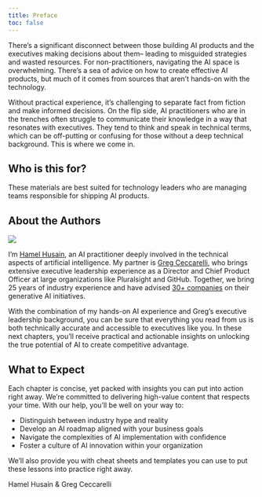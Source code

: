 ```yaml
---
title: Preface
toc: false
---
```


There's a significant disconnect between those building AI products and the executives making decisions about them– leading to misguided strategies and wasted resources. For non-practitioners, navigating the AI space is overwhelming. There's a sea of advice on how to create effective AI products, but much of it comes from sources that aren't hands-on with the technology. 

Without practical experience, it's challenging to separate fact from fiction and make informed decisions. On the flip side, AI practitioners who are in the trenches often struggle to communicate their knowledge in a way that resonates with executives. They tend to think and speak in technical terms, which can be off-putting or confusing for those without a deep technical background. This is where we come in.

## Who is this for?

These materials are best suited for technology leaders who are managing teams responsible for shipping AI products.

## About the Authors

![](about_us.png)

I'm [Hamel Husain](https://hamel.dev), an AI practitioner deeply involved in the technical aspects of artificial intelligence. My partner is [Greg Ceccarelli](https://www.linkedin.com/in/gregceccarelli/), who brings extensive executive leadership experience as a Director and Chief Product Officer at large organizations like Pluralsight and GitHub. Together, we bring 25 years of industry experience and have advised [30+ companies](https://parlance-labs.com/) on their generative AI initiatives. 

With the combination of my hands-on AI experience and Greg's executive leadership background, you can be sure that everything you read from us is both technically accurate and accessible to executives like you. In these next chapters, you'll receive practical and actionable insights on unlocking the true potential of AI to create competitive advantage.

## What to Expect

Each chapter is concise, yet packed with insights you can put into action right away. We're committed to delivering high-value content that respects your time. With our help, you'll be well on your way to:

  * Distinguish between industry hype and reality
  * Develop an AI roadmap aligned with your business goals
  * Navigate the complexities of AI implementation with confidence
  * Foster a culture of AI innovation within your organization

We'll also provide you with cheat sheets and templates you can use to put these lessons into practice right away.

Hamel Husain & Greg Ceccarelli
